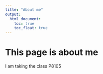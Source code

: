 ```yaml
---
title: "About me"
output:
  html_document:
    toc: true
    toc_float: true
---
```


# This page is about me

I am taking the class P8105

